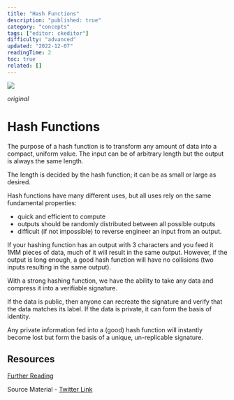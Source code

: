 ```yaml
---
title: "Hash Functions"
description: "published: true"
category: "concepts"
tags: ["editor: ckeditor"]
difficulty: "advanced"
updated: "2022-12-07"
readingTime: 2
toc: true
related: []
---
```


![](/images/hash-banner.jpeg)

*original*

# Hash Functions

The purpose of a hash function is to transform any amount of data into a compact, uniform value. The input can be of arbitrary length but the output is always the same length. 

The length is decided by the hash function; it can be as small or large as desired. 

Hash functions have many different uses, but all uses rely on the same fundamental properties: 

*   quick and efficient to compute 
*   outputs should be randomly distributed between all possible outputs 
*   difficult (if not impossible) to reverse engineer an input from an output. 

If your hashing function has an output with 3 characters and you feed it 1MM pieces of data, much of it will result in the same output. However, if the output is long enough, a good hash function will have no collisions (two inputs resulting in the same output). 

With a strong hashing function, we have the ability to take any data and compress it into a verifiable signature. 

If the data is public, then anyone can recreate the signature and verify that the data matches its label. If the data is private, it can form the basis of identity. 

Any private information fed into a (good) hash function will instantly become lost but form the basis of a unique, un-replicable signature. 

## Resources

[Further Reading](https://www.tutorialspoint.com/cryptography/cryptography_hash_functions.htm)

Source Material - [Twitter Link](https://twitter.com/logarithmicrex/status/1567541750151151616)

